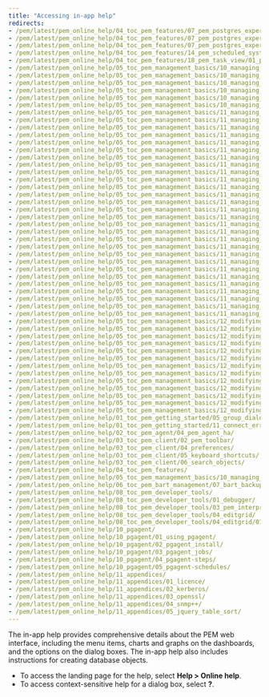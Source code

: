 ```yaml
---
title: "Accessing in-app help"
redirects:
- /pem/latest/pem_online_help/04_toc_pem_features/07_pem_postgres_expert/01_pe_schema_config_expert_recommendations/
- /pem/latest/pem_online_help/04_toc_pem_features/07_pem_postgres_expert/02_pe_security_expert_recommendations/
- /pem/latest/pem_online_help/04_toc_pem_features/07_pem_postgres_expert/03_pe_configuration_expert_recommendations/
- /pem/latest/pem_online_help/04_toc_pem_features/14_pem_scheduled_system_jobs/
- /pem/latest/pem_online_help/04_toc_pem_features/18_pem_task_view/01_pem_log_view/
- /pem/latest/pem_online_help/05_toc_pem_management_basics/10_managing_cluster_objects/01_database_dialog/
- /pem/latest/pem_online_help/05_toc_pem_management_basics/10_managing_cluster_objects/02_move_objects/
- /pem/latest/pem_online_help/05_toc_pem_management_basics/10_managing_cluster_objects/02_move_objects/
- /pem/latest/pem_online_help/05_toc_pem_management_basics/10_managing_cluster_objects/03_resource_group_dialog/
- /pem/latest/pem_online_help/05_toc_pem_management_basics/10_managing_cluster_objects/05_tablespace_dialog/
- /pem/latest/pem_online_help/05_toc_pem_management_basics/10_managing_cluster_objects/06_role_reassign_dialog/
- /pem/latest/pem_online_help/05_toc_pem_management_basics/11_managing_database_objects/
- /pem/latest/pem_online_help/05_toc_pem_management_basics/11_managing_database_objects/01_cast_dialog/
- /pem/latest/pem_online_help/05_toc_pem_management_basics/11_managing_database_objects/02_collation_dialog/
- /pem/latest/pem_online_help/05_toc_pem_management_basics/11_managing_database_objects/03_domain_dialog/
- /pem/latest/pem_online_help/05_toc_pem_management_basics/11_managing_database_objects/04_domain_constraint_dialog/
- /pem/latest/pem_online_help/05_toc_pem_management_basics/11_managing_database_objects/05_event_trigger_dialog/
- /pem/latest/pem_online_help/05_toc_pem_management_basics/11_managing_database_objects/06_extension_dialog/
- /pem/latest/pem_online_help/05_toc_pem_management_basics/11_managing_database_objects/07_foreign_data_wrapper_dialog/
- /pem/latest/pem_online_help/05_toc_pem_management_basics/11_managing_database_objects/08_foreign_server_dialog/
- /pem/latest/pem_online_help/05_toc_pem_management_basics/11_managing_database_objects/09_foreign_table_dialog/
- /pem/latest/pem_online_help/05_toc_pem_management_basics/11_managing_database_objects/10_fts_configuration_dialog/
- /pem/latest/pem_online_help/05_toc_pem_management_basics/11_managing_database_objects/11_fts_dictionary_dialog/
- /pem/latest/pem_online_help/05_toc_pem_management_basics/11_managing_database_objects/12_fts_parser_dialog/
- /pem/latest/pem_online_help/05_toc_pem_management_basics/11_managing_database_objects/13_fts_template_dialog/
- /pem/latest/pem_online_help/05_toc_pem_management_basics/11_managing_database_objects/14_function_dialog/
- /pem/latest/pem_online_help/05_toc_pem_management_basics/11_managing_database_objects/15_language_dialog/
- /pem/latest/pem_online_help/05_toc_pem_management_basics/11_managing_database_objects/16_materialized_view_dialog/
- /pem/latest/pem_online_help/05_toc_pem_management_basics/11_managing_database_objects/17_package_dialog/
- /pem/latest/pem_online_help/05_toc_pem_management_basics/11_managing_database_objects/18_procedure_dialog/
- /pem/latest/pem_online_help/05_toc_pem_management_basics/11_managing_database_objects/19_publication_dialog/
- /pem/latest/pem_online_help/05_toc_pem_management_basics/11_managing_database_objects/20_schema_dialog/
- /pem/latest/pem_online_help/05_toc_pem_management_basics/11_managing_database_objects/21_sequence_dialog/
- /pem/latest/pem_online_help/05_toc_pem_management_basics/11_managing_database_objects/22_subscription_dialog/
- /pem/latest/pem_online_help/05_toc_pem_management_basics/11_managing_database_objects/23_synonym_dialog/
- /pem/latest/pem_online_help/05_toc_pem_management_basics/11_managing_database_objects/24_trigger_function_dialog/
- /pem/latest/pem_online_help/05_toc_pem_management_basics/11_managing_database_objects/25_type_dialog/
- /pem/latest/pem_online_help/05_toc_pem_management_basics/11_managing_database_objects/26_user_mapping_dialog/
- /pem/latest/pem_online_help/05_toc_pem_management_basics/11_managing_database_objects/27_view_dialog/
- /pem/latest/pem_online_help/05_toc_pem_management_basics/12_modifying_tables/
- /pem/latest/pem_online_help/05_toc_pem_management_basics/12_modifying_tables/01_check_dialog/
- /pem/latest/pem_online_help/05_toc_pem_management_basics/12_modifying_tables/02_column_dialog/
- /pem/latest/pem_online_help/05_toc_pem_management_basics/12_modifying_tables/03_compound_trigger_dialog/
- /pem/latest/pem_online_help/05_toc_pem_management_basics/12_modifying_tables/04_exclusion_constraint_dialog/
- /pem/latest/pem_online_help/05_toc_pem_management_basics/12_modifying_tables/05_foreign_key_dialog/
- /pem/latest/pem_online_help/05_toc_pem_management_basics/12_modifying_tables/06_index_dialog/
- /pem/latest/pem_online_help/05_toc_pem_management_basics/12_modifying_tables/07_primary_key_dialog/
- /pem/latest/pem_online_help/05_toc_pem_management_basics/12_modifying_tables/08_rls_policy_dialog/
- /pem/latest/pem_online_help/05_toc_pem_management_basics/12_modifying_tables/09_rule_dialog/
- /pem/latest/pem_online_help/05_toc_pem_management_basics/12_modifying_tables/10_table_dialog/
- /pem/latest/pem_online_help/05_toc_pem_management_basics/12_modifying_tables/11_trigger_dialog/
- /pem/latest/pem_online_help/05_toc_pem_management_basics/12_modifying_tables/12_unique_constraint_dialog/
- /pem/latest/pem_online_help/01_toc_pem_getting_started/05_group_dialog/
- /pem/latest/pem_online_help/01_toc_pem_getting_started/11_connect_error/
- /pem/latest/pem_online_help/02_toc_pem_agent/04_pem_agent_ha/
- /pem/latest/pem_online_help/03_toc_pem_client/02_pem_toolbar/
- /pem/latest/pem_online_help/03_toc_pem_client/04_preferences/
- /pem/latest/pem_online_help/03_toc_pem_client/05_keyboard_shortcuts/
- /pem/latest/pem_online_help/03_toc_pem_client/06_search_objects/
- /pem/latest/pem_online_help/04_toc_pem_features/
- /pem/latest/pem_online_help/05_toc_pem_management_basics/10_managing_cluster_objects/
- /pem/latest/pem_online_help/06_toc_pem_bart_management/07_bart_backup_dialog/
- /pem/latest/pem_online_help/08_toc_pem_developer_tools/
- /pem/latest/pem_online_help/08_toc_pem_developer_tools/01_debugger/
- /pem/latest/pem_online_help/08_toc_pem_developer_tools/03_pem_interpreting_graphical_query/
- /pem/latest/pem_online_help/08_toc_pem_developer_tools/04_editgrid/
- /pem/latest/pem_online_help/08_toc_pem_developer_tools/04_editgrid/01_viewdata_filter/
- /pem/latest/pem_online_help/10_pgagent/
- /pem/latest/pem_online_help/10_pgagent/01_using_pgagent/
- /pem/latest/pem_online_help/10_pgagent/02_pgagent_install/
- /pem/latest/pem_online_help/10_pgagent/03_pgagent_jobs/
- /pem/latest/pem_online_help/10_pgagent/04_pgagent-steps/
- /pem/latest/pem_online_help/10_pgagent/05_pgagent-schedules/
- /pem/latest/pem_online_help/11_appendices/
- /pem/latest/pem_online_help/11_appendices/01_licence/
- /pem/latest/pem_online_help/11_appendices/02_kerberos/
- /pem/latest/pem_online_help/11_appendices/03_openssl/
- /pem/latest/pem_online_help/11_appendices/04_snmp++/
- /pem/latest/pem_online_help/11_appendices/05_jquery_table_sort/
---
```


The in-app help provides comprehensive details about the PEM web interface, including the menu items, charts and graphs on the dashboards, and the options on the dialog boxes. The in-app help also includes instructions for creating database objects.

- To access the landing page for the help, select **Help > Online help**. 
- To access context-sensitive help for a dialog box, select **?**.
